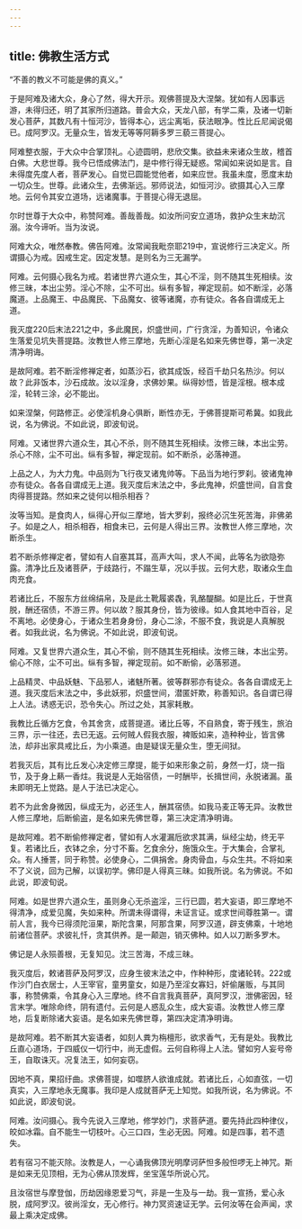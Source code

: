 ```yaml
---
---
---
```

title: 佛教生活方式
---




“不善的教义不可能是佛的真义。”

于是阿难及诸大众，身心了然，得大开示。观佛菩提及大涅槃。犹如有人因事远游，未得归还，明了其家所归道路。普会大众，天龙八部，有学二乘，及诸一切新发心菩萨，其数凡有十恒河沙，皆得本心，远尘离垢，获法眼净。性比丘尼闻说偈已。成阿罗汉。无量众生，皆发无等等阿耨多罗三藐三菩提心。

阿难整衣服，于大众中合掌顶礼。心迹圆明，悲欣交集。欲益未来诸众生故，稽首白佛。大悲世尊。我今已悟成佛法门，是中修行得无疑惑。常闻如来说如是言。自未得度先度人者，菩萨发心。自觉已圆能觉他者，如来应世。我虽未度，愿度末劫一切众生。世尊。此诸众生，去佛渐远。邪师说法，如恒河沙。欲摄其心入三摩地。云何令其安立道场，远诸魔事。于菩提心得无退屈。

尔时世尊于大众中，称赞阿难。善哉善哉。如汝所问安立道场，救护众生末劫沉溺。汝今谛听。当为汝说。

阿难大众，唯然奉教。佛告阿难。汝常闻我毗奈耶219中，宣说修行三决定义。所谓摄心为戒。因戒生定。因定发慧。是则名为三无漏学。

阿难。云何摄心我名为戒。若诸世界六道众生，其心不淫，则不随其生死相续。汝修三昧，本出尘劳。淫心不除，尘不可出。纵有多智，禅定现前。如不断淫，必落魔道。上品魔王、中品魔民、下品魔女、彼等诸魔，亦有徒众。各各自谓成无上道。

我灭度220后末法221之中，多此魔民，炽盛世间，广行贪淫，为善知识，令诸众生落爱见坑失菩提路。汝教世人修三摩地，先断心淫是名如来先佛世尊，第一决定清净明诲。

是故阿难。若不断淫修禅定者，如蒸沙石，欲其成饭，经百千劫只名热沙。何以故？此非饭本，沙石成故。汝以淫身，求佛妙果。纵得妙悟，皆是淫根。根本成淫，轮转三涂，必不能出。

如来涅槃，何路修正。必使淫机身心俱断，断性亦无，于佛菩提斯可希冀。如我此说，名为佛说。不如此说，即波旬说。

阿难。又诸世界六道众生，其心不杀，则不随其生死相续。汝修三昧，本出尘劳。杀心不除，尘不可出。纵有多智，禅定现前。如不断杀，必落神道。

上品之人，为大力鬼。中品则为飞行夜叉诸鬼帅等。下品当为地行罗刹。彼诸鬼神亦有徒众。各各自谓成无上道。我灭度后末法之中，多此鬼神，炽盛世间，自言食肉得菩提路。然如来之徒何以相杀相吞？

汝等当知。是食肉人，纵得心开似三摩地，皆大罗刹，报终必沉生死苦海，非佛弟子。如是之人，相杀相吞，相食未已，云何是人得出三界。汝教世人修三摩地，次断杀生。

若不断杀修禅定者，譬如有人自塞其耳，高声大叫，求人不闻，此等名为欲隐弥露。清净比丘及诸菩萨，于歧路行，不蹋生草，况以手拔。云何大悲，取诸众生血肉充食。

若诸比丘，不服东方丝绵绢帛，及是此土靴履裘毳，乳酪醍醐。如是比丘，于世真脱，酬还宿债，不游三界。何以故？服其身份，皆为彼缘。如人食其地中百谷，足不离地。必使身心，于诸众生若身身份，身心二涂，不服不食，我说是人真解脱者。如我此说，名为佛说。不如此说，即波旬说。

阿难。又复世界六道众生，其心不偷，则不随其生死相续。汝修三昧，本出尘劳。偷心不除，尘不可出。纵有多智，禅定现前。如不断偷，必落邪道。

上品精灵、中品妖魅、下品邪人，诸魅所著。彼等群邪亦有徒众。各各自谓成无上道。我灭度后末法之中，多此妖邪，炽盛世间，潜匿奸欺，称善知识。各自谓已得上人法。诱惑无识，恐令失心。所过之处，其家耗散。

我教比丘循方乞食，令其舍贪，成菩提道。诸比丘等，不自熟食，寄于残生，旅泊三界，示一往还，去已无返。云何贼人假我衣服，裨贩如来，造种种业，皆言佛法，却非出家具戒比丘，为小乘道。由是疑误无量众生，堕无间狱。

若我灭后，其有比丘发心决定修三摩提，能于如来形象之前，身然一灯，烧一指节，及于身上爇一香炷。我说是人无始宿债，一时酬毕，长揖世间，永脱诸漏。虽未即明无上觉路。是人于法已决定心。

若不为此舍身微因，纵成无为，必还生人，酬其宿债。如我马麦正等无异。汝教世人修三摩地，后断偷盗，是名如来先佛世尊，第三决定清净明诲。

是故阿难。若不断偷修禅定者，譬如有人水灌漏卮欲求其满，纵经尘劫，终无平复。若诸比丘，衣钵之余，分寸不畜。乞食余分，施饿众生。于大集会，合掌礼众。有人捶詈，同于称赞。必使身心，二俱捐舍。身肉骨血，与众生共。不将如来不了义说，回为己解，以误初学。佛印是人得真三昧。如我所说。名为佛说。不如此说，即波旬说。

阿难。如是世界六道众生，虽则身心无杀盗淫，三行已圆，若大妄语，即三摩地不得清净，成爱见魔，失如来种。所谓未得谓得，未证言证。或求世间尊胜第一。谓前人言，我今已得须陀洹果，斯陀含果，阿那含果，阿罗汉道，辟支佛乘，十地地前诸位菩萨。求彼礼忏，贪其供养。是一颠迦，销灭佛种。如人以刀断多罗木。

佛记是人永殒善根，无复知见。沈三苦海，不成三昧。

我灭度后，敕诸菩萨及阿罗汉，应身生彼末法之中，作种种形，度诸轮转。222或作沙门白衣居士，人王宰官，童男童女，如是乃至淫女寡妇，奸偷屠贩，与其同事，称赞佛乘，令其身心入三摩地。终不自言我真菩萨，真阿罗汉，泄佛密因，轻言末学。唯除命终，阴有遗付。云何是人惑乱众生，成大妄语。汝教世人修三摩地，后复断除诸大妄语。是名如来先佛世尊，第四决定清净明诲。

是故阿难。若不断其大妄语者，如刻人粪为栴檀形，欲求香气，无有是处。我教比丘直心道场，于四威仪一切行中，尚无虚假。云何自称得上人法。譬如穷人妄号帝王，自取诛灭。况复法王，如何妄窃。

因地不真，果招纡曲。求佛菩提，如噬脐人欲谁成就。若诸比丘，心如直弦，一切真实，入三摩地永无魔事。我印是人成就菩萨无上知觉。如我所说，名为佛说。不如此说，即波旬说。

阿难。汝问摄心。我今先说入三摩地，修学妙门，求菩萨道。要先持此四种律仪，皎如冰霜。自不能生一切枝叶。心三口四，生必无因。阿难。如是四事，若不遗失。

若有宿习不能灭除。汝教是人，一心诵我佛顶光明摩诃萨怛多般怛啰无上神咒。斯是如来无见顶相，无为心佛从顶发辉，坐宝莲华所说心咒。

且汝宿世与摩登伽，历劫因缘恩爱习气，非是一生及与一劫。我一宣扬，爱心永脱，成阿罗汉。彼尚淫女，无心修行。神力冥资速证无学。云何汝等在会声闻，求最上乘决定成佛。